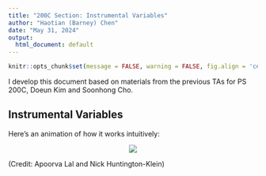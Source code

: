 ```yaml
---
title: "200C Section: Instrumental Variables"
author: "Haotian (Barney) Chen"
date: "May 31, 2024" 
output:
  html_document: default
---
```


```r
knitr::opts_chunk$set(message = FALSE, warning = FALSE, fig.align = 'center')
```

I develop this document based on materials from the previous TAs for PS 200C, Doeun Kim and Soonhong Cho. 

## Instrumental Variables

Here's an animation of how it works intuitively:
<br>
<p align="center">
![ ](iv.gif)
</p>
(Credit: Apoorva Lal and Nick Huntington-Klein)
